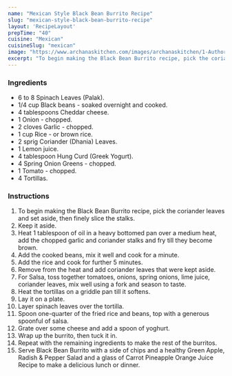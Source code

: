 ---
name: "Mexican Style Black Bean Burrito Recipe"
slug: "mexican-style-black-bean-burrito-recipe"
layout: 'RecipeLayout'
prepTime: "40"
cuisine: "Mexican"
cuisineSlug: "mexican"
image: "https://www.archanaskitchen.com/images/archanaskitchen/1-Author/Madhuri_Aggarwal/Black_Bean_Burrito.jpg"
excerpt: "To begin making the Black Bean Burrito recipe, pick the coriander leaves and set aside, then finely slice the stalks"
---

### Ingredients

- 6 to 8 Spinach Leaves (Palak).
- 1/4 cup Black beans - soaked overnight and  cooked.
- 4 tablespoons Cheddar cheese.
- 1 Onion - chopped.
- 2 cloves Garlic - chopped.
- 1 cup Rice - or brown rice.
- 2 sprig Coriander (Dhania) Leaves.
- 1 Lemon juice.
- 4 tablespoon Hung Curd (Greek Yogurt).
- 4 Spring Onion Greens - chopped.
- 1 Tomato - chopped.
- 4 Tortillas.

### Instructions

1. To begin making the Black Bean Burrito recipe, pick the coriander leaves and set aside, then finely slice the stalks.
1. Keep it aside.
1. Heat 1 tablespoon of oil in a heavy bottomed pan over a medium heat, add the chopped garlic and coriander stalks and fry till they become brown.
1. Add the cooked beans, mix it well and cook for a minute.
1. Add the rice and cook for further 5 minutes.
1. Remove from the heat and add coriander leaves that were kept aside.
1. For Salsa, toss together tomatoes, onions, spring onions, lime juice, coriander leaves, mix well using a fork and season to taste.
1. Heat the tortillas on a griddle pan till it softens.
1. Lay it on a plate.
1. Layer spinach leaves over the  tortilla.
1. Spoon one-quarter of the fried rice and beans, top with a generous spoonful of salsa.
1. Grate over some cheese and add a spoon of yoghurt.
1. Wrap up the burrito, then tuck it in.
1. Repeat with the remaining ingredients to make the rest of the burritos.
1. Serve Black Bean Burrito with a side of chips and a healthy Green Apple, Radish & Pepper Salad  and a glass of Carrot Pineapple Orange Juice Recipe to make a delicious lunch or dinner.
